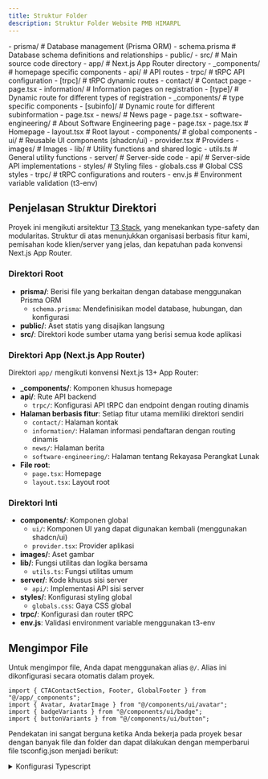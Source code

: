 ```yaml
---
title: Struktur Folder
description: Struktur Folder Website PMB HIMARPL
---
```



<FileTree>
- prisma/ # Database management (Prisma ORM)
  - schema.prisma # Database schema definitions and relationships
- public/
- src/ # Main source code directory
  - app/ # Next.js App Router directory
    - _components/ # homepage specific components
    - api/ # API routes
      - trpc/ # tRPC API configuration
        - [trpc]/ # tRPC dynamic routes
    - contact/ # Contact page
      - page.tsx
    - information/ # Information pages on registration
      - [type]/ # Dynamic route for different types of registration
        - _components/ # type specific components
        - [subinfo]/ # Dynamic route for different subinformation
          - page.tsx
    - news/ # News page
      - page.tsx
    - software-engineering/ # About Software Engineering page
      - page.tsx
    - page.tsx # Homepage
    - layout.tsx # Root layout
  - components/ # global components
    - ui/ # Reusable UI components (shadcn/ui)
    - provider.tsx # Providers
  - images/ # Images
  - lib/ # Utility functions and shared logic
    - utils.ts # General utility functions
  - server/ # Server-side code
    - api/ # Server-side API implementations
  - styles/ # Styling files
    - globals.css # Global CSS styles
  - trpc/ # tRPC configurations and routers
  - env.js # Environment variable validation (t3-env)
</FileTree>

## Penjelasan Struktur Direktori

Proyek ini mengikuti arsitektur [T3 Stack](https://create.t3.gg/), yang menekankan type-safety dan modularitas. Struktur di atas menunjukkan organisasi berbasis fitur kami, pemisahan kode klien/server yang jelas, dan kepatuhan pada konvensi Next.js App Router.

### Direktori Root

- **prisma/**: Berisi file yang berkaitan dengan database menggunakan Prisma ORM
  - `schema.prisma`: Mendefinisikan model database, hubungan, dan konfigurasi
- **public/**: Aset statis yang disajikan langsung
- **src/**: Direktori kode sumber utama yang berisi semua kode aplikasi

### Direktori App (Next.js App Router)

Direktori `app/` mengikuti konvensi Next.js 13+ App Router:

- **_components/**: Komponen khusus homepage
- **api/**: Rute API backend
  - `trpc/`: Konfigurasi API tRPC dan endpoint dengan routing dinamis
- **Halaman berbasis fitur**: Setiap fitur utama memiliki direktori sendiri
  - `contact/`: Halaman kontak
  - `information/`: Halaman informasi pendaftaran dengan routing dinamis
  - `news/`: Halaman berita
  - `software-engineering/`: Halaman tentang Rekayasa Perangkat Lunak
- **File root**: 
  - `page.tsx`: Homepage
  - `layout.tsx`: Layout root

### Direktori Inti

- **components/**: Komponen global
  - `ui/`: Komponen UI yang dapat digunakan kembali (menggunakan shadcn/ui)
  - `provider.tsx`: Provider aplikasi
- **images/**: Aset gambar
- **lib/**: Fungsi utilitas dan logika bersama
  - `utils.ts`: Fungsi utilitas umum
- **server/**: Kode khusus sisi server
  - `api/`: Implementasi API sisi server
- **styles/**: Konfigurasi styling global
  - `globals.css`: Gaya CSS global
- **trpc/**: Konfigurasi dan router tRPC
- **env.js**: Validasi environment variable menggunakan t3-env

## Mengimpor File

Untuk mengimpor file, Anda dapat menggunakan alias `@/`. Alias ini dikonfigurasi secara otomatis dalam proyek.

```tsx title="src/app/news/page.tsx"
import { CTAContactSection, Footer, GlobalFooter } from "@/app/_components";
import { Avatar, AvatarImage } from "@/components/ui/avatar";
import { badgeVariants } from "@/components/ui/badge";
import { buttonVariants } from "@/components/ui/button";
```

Pendekatan ini sangat berguna ketika Anda bekerja pada proyek besar dengan banyak file dan folder dan dapat dilakukan dengan memperbarui file tsconfig.json menjadi berikut:

<details>
<summary>Konfigurasi Typescript</summary>

```diff lang="json" title="tsconfig.json" 
{
  "compilerOptions": {
    /* Base Options: */
    "esModuleInterop": true,
    "skipLibCheck": true,
    "target": "es2022",
    "allowJs": true,
    "resolveJsonModule": true,
    "moduleDetection": "force",
    "isolatedModules": true,

    /* Strictness */
    "strict": true,
    "noUncheckedIndexedAccess": true,
    "checkJs": true,

    /* Bundled projects */
    "lib": ["dom", "dom.iterable", "ES2022"],
    "noEmit": true,
    "module": "ESNext",
    "moduleResolution": "Bundler",
    "jsx": "preserve",
    "plugins": [{ "name": "next" }],
    "incremental": true,

    /* Path Aliases */
    "baseUrl": ".",
+    "paths": {
+      "@/*": ["./src/*"]
+    }
  },
  "include": [
    ".eslintrc.cjs",
    "next-env.d.ts",
    "**/*.ts",
    "**/*.tsx",
    "**/*.cjs",
    "**/*.js",
    ".next/types/**/*.ts"
  ],
  "exclude": ["node_modules", "lint-staged.config.js", "commitlint.config.js"]
}
```
</details>
